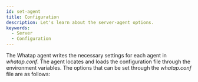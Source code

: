 ```yaml
---
id: set-agent
title: Configuration
description: Let's learn about the server-agent options.
keywords:
  - Server
  - Configuration
---
```


The Whatap agent writes the necessary settings for each agent in *whatap.conf*. The agent locates and loads the configuration file through the environment variables. The options that can be set through the *whatap.conf* file are as follows:


<DocCardList/>
